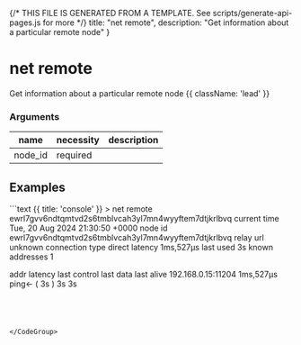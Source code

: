 {/* THIS FILE IS GENERATED FROM A TEMPLATE. See scripts/generate-api-pages.js for more */}
    title: "net remote",
    description: "Get information about a particular remote node"
}

<div className='not-prose mb-5'>
    <Breadcrumbs pages={[
        { name: 'API', href: '/docs/api', current: false },
        { name: 'net remote', href: '/docs/api/net-remote', current: true },
    ]} />
</div>

# net remote

Get information about a particular remote node {{ className: 'lead' }}


### Arguments

| name | necessity | description |
| ---- | --------- | ----------- |
| node_id  | required |  |



## Examples

<CodeGroup title="net remote">
```text {{ title: 'console' }}
> net remote ewrl7gvv6ndtqmtvd2s6tmblvcah3yl7mn4wyyftem7dtjkrlbvq
 current time     Tue, 20 Aug 2024 21:30:50 +0000                      
 node id          ewrl7gvv6ndtqmtvd2s6tmblvcah3yl7mn4wyyftem7dtjkrlbvq 
 relay url        unknown                                              
 connection type  direct                                               
 latency          1ms,527μs                                            
 last used        3s                                                   
 known addresses  1                                                    

 addr                latency     last control  last data  last alive 
 192.168.0.15:11204  1ms,527μs   ping← ( 3s )  3s         3s         
```




</CodeGroup>
